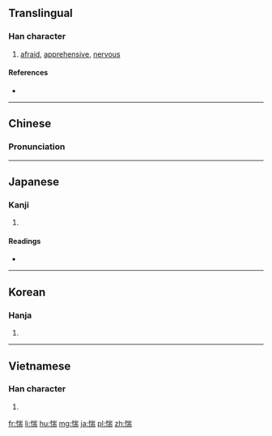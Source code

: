 ==Translingual==

===Han character===
{{Han char|rn=61|rad=心|as=09|sn=12|four=92027|canj=PUMB|ids=⿰忄耑}}

# [[afraid]], [[apprehensive]], [[nervous]]

====References====
* {{Han ref|kx=0392.270|dkj=10859|dj=0728.110|hdz=42328.100|uh=60F4|ud=24820|bh=B46D|bd=46189}}

----

==Chinese==
{{zh-forms}}

===Pronunciation===
{{zh-pron
|m=zhuì
|c=cyun3,zeoi3
|mc=y
|oc=y
|cat=a
}}

----

==Japanese==

===Kanji===
{{ja-kanji|grade=|rs=心09}}

# {{defn|lang=ja|sort=心09}}

====Readings====
* {{ja-readings|on=[[ずい]] (zui), [[すい]] (sui)|kun=[[おそれる]] (osoreru)}}

----

==Korean==

===Hanja===
{{ko-hanja|hangeul=췌|eumhun=|rv=chwe|mr=ch'we|y=chwey}}

# {{defn|lang=ko|sort=心09}}

----

==Vietnamese==

===Han character===
{{vi-readings|rs=心09| hanviet = nhoai}}

# {{defn|lang=vi|sort=心09}}

[[fr:惴]]
[[li:惴]]
[[hu:惴]]
[[mg:惴]]
[[ja:惴]]
[[pl:惴]]
[[zh:惴]]